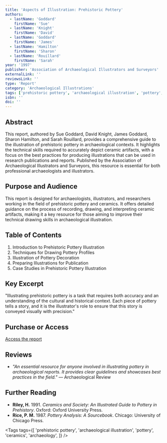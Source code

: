 ```yaml
---
title: 'Aspects of Illustration: Prehistoric Pottery'
authors:
  - lastName: 'Goddard'
    firstName: 'Sue'
  - lastName: 'Knight'
    firstName: 'David'
  - lastName: 'Goddard'
    firstName: 'James'
  - lastName: 'Hamilton'
    firstName: 'Sharon'
  - lastName: 'Rouillard'
    firstName: 'Sarah'
year: '1997'
publisher: 'Association of Archaeological Illustrators and Surveyors'
externalLink: ''
reviewsLink: ''
type: 'Report'
category: 'Archaeological Illustrations'
tags: ['prehistoric pottery', 'archaeological illustration', 'pottery', 'ceramics', 'archaeology']
isbn: ''
doi: ''
---
```


## Abstract

This report, authored by Sue Goddard, David Knight, James Goddard, Sharon Hamilton, and Sarah Rouillard, provides a comprehensive guide to the illustration of prehistoric pottery in archaeological contexts. It highlights the technical skills required to accurately depict ceramic artifacts, with a focus on the best practices for producing illustrations that can be used in research publications and reports. Published by the Association of Archaeological Illustrators and Surveyors, this resource is essential for both professional archaeologists and illustrators.

## Purpose and Audience

This report is designed for archaeologists, illustrators, and researchers working in the field of prehistoric pottery and ceramics. It offers detailed guidance on the process of recording, drawing, and interpreting ceramic artifacts, making it a key resource for those aiming to improve their technical drawing skills in archaeological illustration.

## Table of Contents

1. Introduction to Prehistoric Pottery Illustration
2. Techniques for Drawing Pottery Profiles
3. Illustration of Pottery Decoration
4. Preparing Illustrations for Publication
5. Case Studies in Prehistoric Pottery Illustration

## Key Excerpt

"Illustrating prehistoric pottery is a task that requires both accuracy and an understanding of the cultural and historical context. Each piece of pottery tells a story, and it is the illustrator's role to ensure that this story is conveyed visually with precision."

## Purchase or Access

[Access the report](https://www.archaeologicalillustrators.org/publications)

## Reviews

- _"An essential resource for anyone involved in illustrating pottery in archaeological reports. It provides clear guidelines and showcases best practices in the field."_ — Archaeological Review

## Further Reading

- **Riley, H.** 1991. _Ceramics and Society: An Illustrated Guide to Pottery in Prehistory_. Oxford: Oxford University Press.
- **Rice, P. M.** 1987. _Pottery Analysis: A Sourcebook_. Chicago: University of Chicago Press.

<Tags
  tags={[
    'prehistoric pottery',
    'archaeological illustration',
    'pottery',
    'ceramics',
    'archaeology',
  ]}
/>
